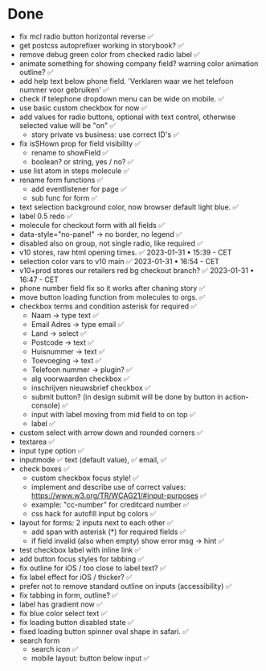 
<Meta title="Done" />

# Done
- fix mcl radio button horizontal reverse ✅
- get postcss autoprefixer working in storybook? ✅
- remove debug green color from checked radio label ✅
- animate something for showing company field? warning color animation outline? ✅
- add help text below phone field. 'Verklaren waar we het telefoon nummer voor gebruiken' ✅
- check if telephone dropdown menu can be wide on mobile. ✅
- use basic custom checkbox for now ✅
- add values for radio buttons, optional with text control, otherwise selected value will be "on" ✅
    - story private vs business: use correct ID's ✅
- fix isSHown prop for field visibility ✅
    - rename to showField ✅
    - boolean? or string, yes / no? ✅
- use list atom in steps molecule ✅
- rename form functions ✅
    - add eventlistener for page ✅
    - sub func for form ✅
- text selection background color, now browser default light blue. ✅
- label 0.5 redo  ✅
- molecule for checkout form with all fields ✅
- data-style="no-panel" -> no border, no legend  ✅
- disabled also on group, not single radio, like required  ✅
- v10 stores, raw html opening times. ✅ 2023-01-31 • 15:39 - CET
- selection color vars to v10 main ✅ 2023-01-31 • 16:54 - CET
- v10+prod stores our retailers red bg checkout branch? ✅ 2023-01-31 • 16:47 - CET
- phone number field fix so it works after chaning story ✅
- move button loading function from molecules to orgs. ✅
- checkbox terms and condition asterisk for required ✅
    - Naam -> type text  ✅
    - Email Adres -> type email  ✅
    - Land -> select  ✅
    - Postcode -> text  ✅
    - Huisnummer -> text  ✅
    - Toevoeging -> text  ✅
    - Telefoon nummer -> plugin? ✅
    - alg voorwaarden checkbox ✅
    - inschrijven nieuwsbrief checkbox ✅
    - submit button? (in design submit will be done by button in action-console)  ✅
    - input with label moving from mid field to on top ✅
    - label ✅
- custom select with arrow down and rounded corners ✅
- textarea ✅
- input type option ✅
- inputmode ✅
    text (default value), ✅
    email, ✅
- check boxes ✅
    - custom checkbox focus style! ✅
    - implement and describe use of correct values: https://www.w3.org/TR/WCAG21/#input-purposes ✅
    - example: "cc-number" for creditcard number ✅
    - css hack for autofill input bg colors ✅
- layout for forms: 2 inputs next to each other ✅
    - add span with asterisk (*) for required fields ✅
    - if field invalid (also when empty) show error msg -> hint ✅
- test checkbox label with inline link ✅
- add button focus styles for tabbing ✅
- fix outline for iOS / too close to label text? ✅
- fix label effect for iOS / thicker? ✅
- prefer not to remove standard outline on inputs (accessibility) ✅
- fix tabbing in form, outline? ✅
- label has gradient now ✅
- fix blue color select text ✅
- fix loading button disabled state ✅
- fixed loading button spinner oval shape in safari. ✅
- search form
    - search icon ✅
    - mobile layout: button below input ✅